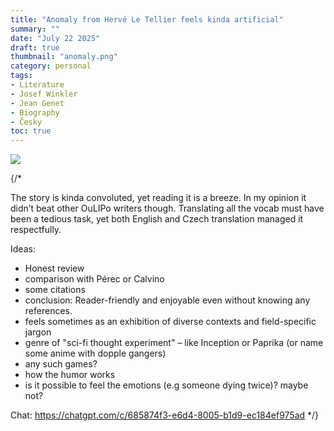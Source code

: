 ```yaml
---
title: "Anomaly from Hervé Le Tellier feels kinda artificial"
summary: ""
date: "July 22 2025"
draft: true
thumbnail: "anomaly.png"
category: personal
tags:
- Literature
- Josef Winkler
- Jean Genet
- Biography
- Česky
toc: true
---
```


![](anomaly.png)

{/* 

The story is kinda convoluted, yet reading it is a breeze. In my opinion it didn’t beat other OuLIPo writers though. Translating all the vocab must have been a tedious task, yet both English and Czech translation managed it respectfully.


Ideas:
- Honest review
- comparison with Pérec or Calvino
- some citations
- conclusion: Reader-friendly and enjoyable even without knowing any references.
- feels sometimes as an exhibition of diverse contexts and field-specific jargon
- genre of "sci-fi thought experiment" – like Inception or Paprika (or name some anime with dopple gangers)
- any such games?
- how the humor works
- is it possible to feel the emotions (e.g someone dying twice)? maybe not?

Chat: https://chatgpt.com/c/685874f3-e6d4-8005-b1d9-ec184ef975ad
*/}
